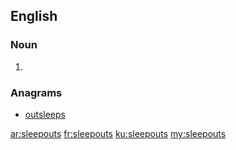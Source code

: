 ==English==

===Noun===
{{head|en|plural}}

# {{plural of|sleepout|lang=en}}

===Anagrams===
* [[outsleeps#English|outsleeps]]

[[ar:sleepouts]]
[[fr:sleepouts]]
[[ku:sleepouts]]
[[my:sleepouts]]